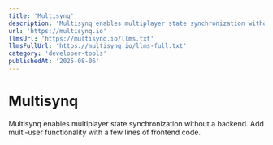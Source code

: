 ```yaml
---
title: 'Multisynq'
description: 'Multisynq enables multiplayer state synchronization without a backend. Add multi-user functionality with a few lines of frontend code.'
url: 'https://multisynq.io'
llmsUrl: 'https://multisynq.io/llms.txt'
llmsFullUrl: 'https://multisynq.io/llms-full.txt'
category: 'developer-tools'
publishedAt: '2025-08-06'
---
```


# Multisynq

Multisynq enables multiplayer state synchronization without a backend. Add multi-user functionality with a few lines of frontend code.
